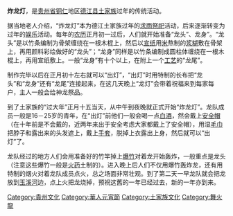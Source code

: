 '''炸龙灯'''，是[[贵州省|贵州省]][[铜仁|铜仁]]地区[[德江县|德江县]][[土家族|土家族]]过年的传统活动。

据当地老人介绍，“炸龙灯”本为德江土家族过年的[[求雨|求雨]][[祭祀|祭祀]]活动，后来逐渐转变为过年的[[娱乐|娱乐]]活动。每年的[[农历|农历]]正月初一过后，人们就开始准备“龙头”、龙身”。“龙头”是以竹条编制为骨架缠绕在一根木棍上，然后以[[宣纸|宣纸]]用[[大米|米]]熬制的[[浆糊|浆糊]]敷在骨架上，再用颜料彩绘做好的“龙头”；“龙身”同样是以竹条编制成圆柱体缠绕在一根木棍上，再用宣纸敷上。一般“龙身”有十个以上，在附上一个[[工艺|工艺]]的“龙尾”。

制作完毕以后在正月初十左右就可以“出灯”，“出灯”时用特制的长布把“龙头”和“龙身”还有“龙尾”连接起来，在这几天晚上“龙灯”会带着祝福来到每家每户，主人一般会给神龙祭品。

到了土家族的“过大年”正月十五当天，从中午到夜晚就正式开始“炸龙灯”。龙队成员一般是16－25岁的青年，在“出灯”前他们一般会喝一点[[白酒|白酒]]，然会戴上[[安全帽|安全帽]]（在十年前是不会戴的，近两年来出于安全考虑大家都戴上了安全帽），用湿[[毛巾|毛巾]]把脖子和露出来的头发遮上，戴上[[手套|手套]]，脱掉上衣露出上身，然后就可以“出灯”了。

龙队经过的地方人们会用准备好的竹竿掉上[[爆竹|爆竹]]对着龙开始轰炸，一般重点是龙头（注意这些爆竹一般是[[火药|火药]]土制的）。进入晚上后人们不仅用爆竹轰炸龙，还有用特制的烟火对着龙队成员点火，总之场面非常壮观。到了第二天一早龙队就会把龙放到[[玉溪河|玉溪河]]边，点上火把龙烧掉，预祝这舊的一年已经过去，新的一年亦到来。

[[Category:貴州文化|Category:貴州文化]]
[[Category:華人元宵節|Category:華人元宵節]]
[[Category:土家族文化|Category:土家族文化]]
[[Category:舞火龍|Category:舞火龍]]